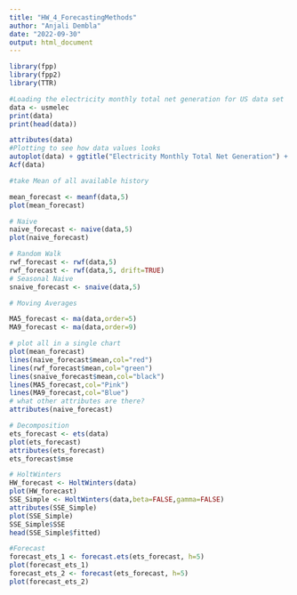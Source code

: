 ---
title: "HW_4_ForecastingMethods"
author: "Anjali Dembla"
date: "2022-09-30"
output: html_document
---

```{r}
library(fpp)
library(fpp2)
library(TTR)

#Loading the electricity monthly total net generation for US data set
data <- usmelec
print(data)
print(head(data))

attributes(data)
#Plotting to see how data values looks
autoplot(data) + ggtitle("Electricity Monthly Total Net Generation") + ylab("Values for net generation")
Acf(data)

#take Mean of all available history

mean_forecast <- meanf(data,5)
plot(mean_forecast)

# Naive
naive_forecast <- naive(data,5)
plot(naive_forecast)

# Random Walk
rwf_forecast <- rwf(data,5)
rwf_forecast <- rwf(data,5, drift=TRUE)
# Seasonal Naive
snaive_forecast <- snaive(data,5)

# Moving Averages

MA5_forecast <- ma(data,order=5)
MA9_forecast <- ma(data,order=9)

# plot all in a single chart
plot(mean_forecast)
lines(naive_forecast$mean,col="red")
lines(rwf_forecast$mean,col="green")
lines(snaive_forecast$mean,col="black")
lines(MA5_forecast,col="Pink")
lines(MA9_forecast,col="Blue")
# what other attributes are there?
attributes(naive_forecast)

# Decomposition
ets_forecast <- ets(data)
plot(ets_forecast)
attributes(ets_forecast)
ets_forecast$mse

# HoltWinters
HW_forecast <- HoltWinters(data)
plot(HW_forecast)
SSE_Simple <- HoltWinters(data,beta=FALSE,gamma=FALSE)
attributes(SSE_Simple)
plot(SSE_Simple)
SSE_Simple$SSE
head(SSE_Simple$fitted)

#Forecast
forecast_ets_1 <- forecast.ets(ets_forecast, h=5)
plot(forecast_ets_1)
forecast_ets_2 <- forecast(ets_forecast, h=5)
plot(forecast_ets_2)

```

